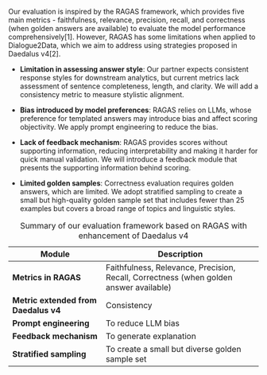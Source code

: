 
Our evaluation is inspired by the RAGAS framework, which provides five main metrics - faithfulness, relevance, precision, recall, and correctness (when golden answers are available) to evaluate the model performance comprehensively[1]. However, RAGAS has some limitations when applied to Dialogue2Data, which we aim to address using strategies proposed in Daedalus v4[2].

- **Limitation in assessing answer style**: Our partner expects consistent response styles for downstream analytics, but current metrics lack assessment of sentence completeness, length, and clarity. We will add a consistency metric to measure stylistic alignment.

- **Bias introduced by model preferences**: RAGAS relies on LLMs, whose preference for templated answers may introduce bias and affect scoring objectivity. We apply prompt engineering to reduce the bias.

- **Lack of feedback mechanism**: RAGAS provides scores without supporting information, reducing interpretability and making it harder for quick manual validation. We will introduce a feedback module that presents the supporting information behind scoring.

- **Limited golden samples**: Correctness evaluation requires golden answers, which are limited. We adopt stratified sampling to create a small but high-quality golden sample set that includes fewer than 25 examples but covers a broad range of topics and linguistic styles. 

: Summary of our evaluation framework based on RAGAS with enhancement of Daedalus v4

| Module                     | Description                                 |
|---------------------------|---------------------------------------------|
| **Metrics in RAGAS**      | Faithfulness, Relevance, Precision, Recall, Correctness (when golden answer available) |
| **Metric extended from Daedalus v4** | Consistency                              |
| **Prompt engineering**    | To reduce LLM bias                          |
| **Feedback mechanism**    | To generate explanation                     |
| **Stratified sampling** | To create a small but diverse golden sample set      |

